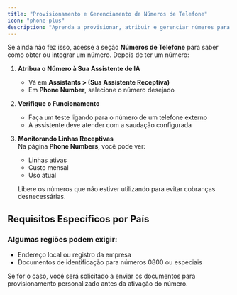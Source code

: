 ```yaml
---
title: "Provisionamento e Gerenciamento de Números de Telefone"
icon: "phone-plus"
description: "Aprenda a provisionar, atribuir e gerenciar números para chamadas receptivas com IA"
---
```


Se ainda não fez isso, acesse a seção **Números de Telefone** para saber como obter ou integrar um número. Depois de ter um número:

1. **Atribua o Número à Sua Assistente de IA**
   - Vá em **Assistants \> (Sua Assistente Receptiva)**
   - Em **Phone Number**, selecione o número desejado
2. **Verifique o Funcionamento**
   - Faça um teste ligando para o número de um telefone externo
   - A assistente deve atender com a saudação configurada
3. **Monitorando Linhas Receptivas**\
   Na página **Phone Numbers**, você pode ver:
   - Linhas ativas
   - Custo mensal
   - Uso atual

   Libere os números que não estiver utilizando para evitar cobranças desnecessárias.

## **Requisitos Específicos por País**

### Algumas regiões podem exigir:

- Endereço local ou registro da empresa
- Documentos de identificação para números 0800 ou especiais

Se for o caso, você será solicitado a enviar os documentos para provisionamento personalizado antes da ativação do número.